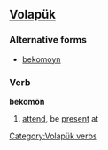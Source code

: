 ==[[Volapük]]==

===Alternative forms===
* [[bekomoyn]]

===Verb===
'''bekomön'''

# [[attend]], be [[present]] at

[[Category:Volapük verbs]]